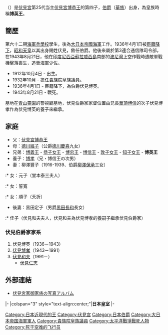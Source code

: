 {{東亞男性歷史人物
|名稱 =博英王<br />伏見博英
|身份 =日本王 (日本)、[[海軍|海軍]][[軍人|軍人]]→[[臣籍降下|臣籍降下]]
|國家 ={{EOJ}}
|時代 =[[明治時代|明治時代]]、[[大正時代|大正時代]]、戰前[[昭和時代|昭和時代]]
|最高職務 =[[貴族院|貴族院]]皇族議員
|姓 =（無）→伏見
|名 =博英
|封爵 =王
|宮號1 =[[伏見宮|伏見宮]]
|出生日期 ={{Birth date|1912|10|4|df=y}}
|出生地點 ={{EOJ}}[[東京|東京]]
|逝世年 ={{Death date and age|1943|8|21|1912|10|4|df=y}}{{KIA}}
|逝世地 = {{flagicon|JPN}}[[日占荷屬東印度|日占荷屬東印度]][[蘇拉威西島|蘇拉威西島]]
|婚年 =1916年
|父親 =[[伏見宮博恭王|伏見宮博恭王]]
|母親 =德川經子
|妻 =柳澤豐子
|繼室 =
|養子 =伏見博孝
}}

{{nihongo|'''伏見博英'''|ふしみ ひろひで}}（{{bd|1912年|10月4日|1943年|8月21日}}）是[[伏見宮|伏見宮]]第25代当主[[伏見宮博恭王|伏見宮博恭王]]的第四子，[[伯爵|伯爵]]（[[華族|華族]]）出身，為皇族時稱'''博英王'''。

== 簡歷 ==
第六十二期[[海軍兵學校|海軍兵學校]]學生，後為[[大日本帝國海軍|大日本帝國海軍]]工作。1936年4月1日被[[臣籍降下|臣籍降下]]，[[昭和天皇|昭和天皇]]以其出身賜姓伏見，敘任伯爵。他後來屬於第3連合通信隊司令部，在1943年8月21日，他在[[印度尼西亞|印度尼西亞]][[蘇拉威西島|蘇拉威西島]]南部的[[波尼灣|波尼灣]]上空作戰時遭敵軍戰機擊落喪生，追晉海軍少佐。

* 1912年10月4日 - 出生。
* 1932年10月 - 擔任[[貴族院|貴族院]]皇族議員。
* 1936年4月1日 - 臣籍降下，為伯爵伏見博英。
* 1943年8月21日 - 戰死。

墓地在[[青山靈園|青山靈園]]的警視廳墓地，伏見伯爵家家督位置由兄長[[華頂博信|華頂博信]]的次子伏見博孝作為伏見博英的養子來繼承。

== 家庭 ==
* 父：[[伏見宮博恭王|伏見宮博恭王]]
* 母：[[博恭王妃經子|德川經子]]（公爵[[德川慶喜|德川慶喜]]九女）
* 兄弟：[[博義王|博義王]] - [[淺野恭子|恭子女王]] - [[華頂宮博忠王|博忠王]] - [[華頂博信|博信王]] - [[清棲敦子|敦子女王]] - [[朝融王妃知子女王|知子女王]] - '''博英王'''
* 養子：[[伏見博孝|博孝]]（兄・博信王の次男）
* 妻：柳澤豐子（1916-1939、伯爵[[柳澤保承|柳澤保承]]三女）
:* 女：元子（堂本泰三夫人）
:* 女：誓寬
:* 女：順子（夭折）
* 後妻：黑田定子（男爵[[黑田長和|黑田長和]]長女）
:* 佳子（伏見和夫夫人，伏見和夫為伏見博孝的養嗣子繼承伏見伯爵家）

===伏見伯爵家家系===
#伏見博英（1936－1943）
#[[伏見博孝|伏見博孝]]（1943－1991）
#[[伏見和夫|伏見和夫]]（1991－）
#*[[伏見仁志|伏見仁志]]

== 外部連結 ==
*[http://miyake.yaekumo.com/Fushimi.html 伏見宮家御家族の写真アルバム] {{Wayback|url=http://miyake.yaekumo.com/Fushimi.html |date=20190915211956 }}

{{start box|width=auto}}
{{s-pre}}
|-
|colspan="3" style="text-align:center;"|'''日本皇室'''
|-
{{s-none|無|伏見伯爵家創立}}
{{s-title|伏見伯爵家當主|1936年－1943年}}
{{s-after|[[伏見博孝|伏見博孝]]}}
{{end box}}

{{DEFAULTSORT:Fushimi Hirohide}}
[[Category:日本近現代的王|Category:日本近現代的王]]
[[Category:伏見宮|Category:伏見宮]]
[[Category:日本伯爵|Category:日本伯爵]]
[[Category:大日本帝国海軍軍人|Category:大日本帝国海軍軍人]]
[[Category:貴族院皇族議員|Category:貴族院皇族議員]]
[[Category:太平洋戰爭戰死人物|Category:太平洋戰爭戰死人物]]
[[Category:死于空难的飞行员|Category:死于空难的飞行员]]